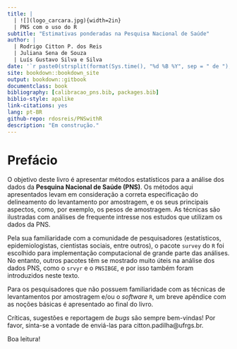 ```yaml
--- 
title: |
  | ![](logo_carcara.jpg){width=2in}
  | PNS com o uso do R
subtitle: "Estimativas ponderadas na Pesquisa Nacional de Saúde"
author: |
  | Rodrigo Citton P. dos Reis
  | Juliana Sena de Souza
  | Luís Gustavo Silva e Silva
date: '`r paste0(strsplit(format(Sys.time(), "%d %B %Y", sep = " de "), "\\s+")[[1]], collapse = " de ")`'
site: bookdown::bookdown_site
output: bookdown::gitbook
documentclass: book
bibliography: [calibracao_pns.bib, packages.bib]
biblio-style: apalike
link-citations: yes
lang: pt-BR
github-repo: rdosreis/PNSwithR
description: "Em construção."
---
```


# Prefácio {-}

O objetivo deste livro é apresentar métodos estatísticos para a análise dos dados da **Pesquina Nacional de Saúde (PNS)**. Os métodos aqui apresentados levam em consideração a correta especificação do delineamento do levantamento por amostragem, e os seus principais aspectos, como, por exemplo, os pesos de amostragem. As técnicas são ilustradas com análises de frequente intresse nos estudos que utilizam os dados da PNS. 

Pela sua familiaridade com a comunidade de pesquisadores (estatísticos, epidemiologistas, cientistas sociais, entre outros), o pacote `survey` do `R` foi escolhido para implementação computacional de grande parte das análises. No entanto, outros pacotes têm se mostrado muito úteis na análise dos dados PNS, como o `srvyr` e o `PNSIBGE`, e por isso também foram introduzidos neste texto. 

Para os pesquisadores que não possuem familiaridade com as técnicas de levantamentos por amostragem e/ou o *software* `R`, um breve apêndice com as noções básicas é apresentado ao final do livro.

Críticas, sugestões e reportagem de *bugs* são sempre bem-vindas! Por favor, sinta-se a vontade de enviá-las para citton.padilha@ufrgs.br.

Boa leitura!
